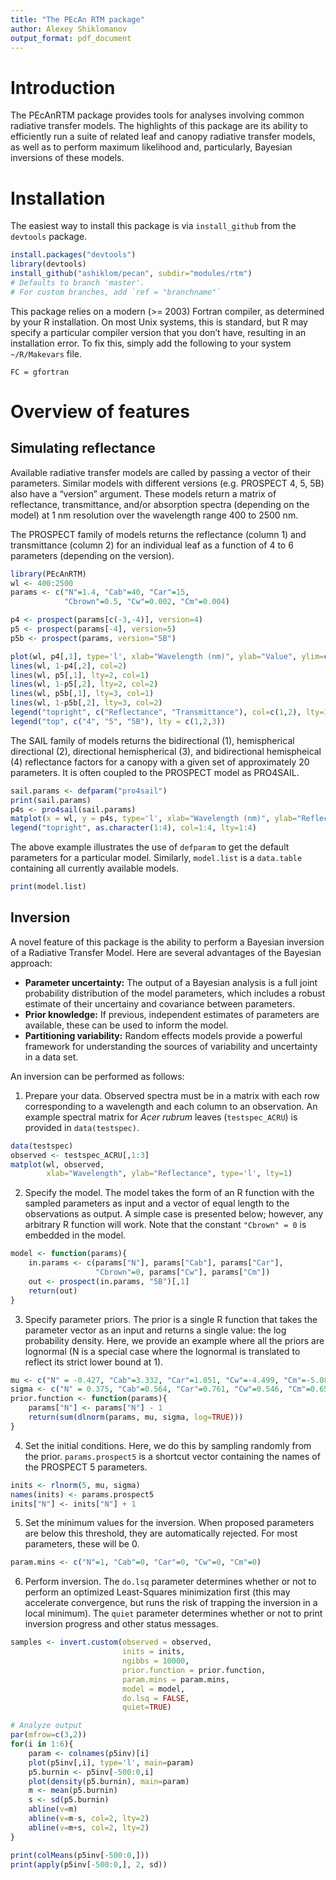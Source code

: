 ```yaml
---
title: "The PEcAn RTM package"
author: Alexey Shiklomanov
output_format: pdf_document
---
```


# Introduction
The PEcAnRTM package provides tools for analyses involving common radiative 
transfer models. The highlights of this package are its ability to efficiently 
run a suite of related leaf and canopy radiative transfer models, as well as to 
perform maximum likelihood and, particularly, Bayesian inversions of these 
models. 

# Installation
The easiest way to install this package is via `install_github` from the 
`devtools` package.

```r
install.packages("devtools")
library(devtools)
install_github("ashiklom/pecan", subdir="modules/rtm")
# Defaults to branch 'master'. 
# For custom branches, add `ref = "branchname"`
```

This package relies on a modern (>= 2003) Fortran compiler, as determined by 
your R installation. On most Unix systems, this is standard, but R may specify 
a particular compiler version that you don't have, resulting in an installation 
error. To fix this, simply add the following to your system `~/R/Makevars` 
file.

```
FC = gfortran
```

# Overview of features

## Simulating reflectance

Available radiative transfer models are called by passing a vector of their 
parameters. Similar models with different versions (e.g. PROSPECT 4, 5, 5B) 
also have a "version" argument. These models return a matrix of reflectance, 
transmittance, and/or absorption spectra (depending on the model) at 1 nm 
resolution over the wavelength range 400 to 2500 nm.

The PROSPECT family of models returns the reflectance (column 1) and 
transmittance (column 2) for an individual leaf as a function of 4 to 6 
parameters (depending on the version).

```r
library(PEcAnRTM)
wl <- 400:2500
params <- c("N"=1.4, "Cab"=40, "Car"=15,
            "Cbrown"=0.5, "Cw"=0.002, "Cm"=0.004)

p4 <- prospect(params[c(-3,-4)], version=4)
p5 <- prospect(params[-4], version=5)
p5b <- prospect(params, version="5B")

plot(wl, p4[,1], type='l', xlab="Wavelength (nm)", ylab="Value", ylim=c(0,1))
lines(wl, 1-p4[,2], col=2)
lines(wl, p5[,1], lty=2, col=1)
lines(wl, 1-p5[,2], lty=2, col=2)
lines(wl, p5b[,1], lty=3, col=1)
lines(wl, 1-p5b[,2], lty=3, col=2)
legend("topright", c("Reflectance", "Transmittance"), col=c(1,2), lty=1)
legend("top", c("4", "5", "5B"), lty = c(1,2,3))
```

The SAIL family of models returns the bidirectional (1), hemispherical 
directional (2), directional hemispherical (3), and bidirectional hemispheical 
(4) reflectance factors for a canopy with a given set of approximately 20 
parameters. It is often coupled to the PROSPECT model as PRO4SAIL. 

```r
sail.params <- defparam("pro4sail")
print(sail.params)
p4s <- pro4sail(sail.params)
matplot(x = wl, y = p4s, type='l', xlab="Wavelength (nm)", ylab="Reflectance")
legend("topright", as.character(1:4), col=1:4, lty=1:4)
```

The above example illustrates the use of `defparam` to get the default 
parameters for a particular model. Similarly, `model.list` is a `data.table` 
containing all currently available models.

```r
print(model.list)
```


## Inversion

A novel feature of this package is the ability to perform a Bayesian inversion 
of a Radiative Transfer Model. Here are several advantages of the Bayesian 
approach:

* **Parameter uncertainty:** The output of a Bayesian analysis is a full joint 
  probability distribution of the model parameters, which includes a robust 
  estimate of their uncertainy and covariance between parameters.
* **Prior knowledge:** If previous, independent estimates of parameters are 
  available, these can be used to inform the model.
* **Partitioning variability:** Random effects models provide a powerful 
  framework for understanding the sources of variability and uncertainty in a 
  data set.

An inversion can be performed as follows:

1. Prepare your data. Observed spectra must be in a matrix with each row 
   corresponding to a wavelength and each column to an observation. An example 
   spectral matrix for _Acer rubrum_ leaves (`testspec_ACRU`) is provided in 
   `data(testspec)`.

```r
data(testspec)
observed <- testspec_ACRU[,1:3]
matplot(wl, observed, 
        xlab="Wavelength", ylab="Reflectance", type='l', lty=1)
```

2. Specify the model. The model takes the form of an R function with the 
   sampled parameters as input and a vector of equal length to the observations 
   as output.  A simple case is presented below; however, any arbitrary R 
   function will work.  Note that the constant `"Cbrown" = 0` is embedded in 
   the model.

```r
model <- function(params){
    in.params <- c(params["N"], params["Cab"], params["Car"],
                   "Cbrown"=0, params["Cw"], params["Cm"])
    out <- prospect(in.params, "5B")[,1]
    return(out)
}
```

3. Specify parameter priors. The prior is a single R function that takes the 
   parameter vector as an input and returns a single value: the log probability 
   density. Here, we provide an example where all the priors are lognormal (N 
   is a special case where the lognormal is translated to reflect its strict 
   lower bound at 1).

```r
mu <- c("N" = -0.427, "Cab"=3.332, "Car"=1.851, "Cw"=-4.499, "Cm"=-5.082)
sigma <- c("N" = 0.375, "Cab"=0.564, "Car"=0.761, "Cw"=0.546, "Cm"=0.656)
prior.function <- function(params){
    params["N"] <- params["N"] - 1
    return(sum(dlnorm(params, mu, sigma, log=TRUE)))
}
```

4. Set the initial conditions. Here, we do this by sampling randomly from the 
   prior. `params.prospect5` is a shortcut vector containing the names of the 
   PROSPECT 5 parameters.

```r
inits <- rlnorm(5, mu, sigma)
names(inits) <- params.prospect5
inits["N"] <- inits["N"] + 1
```

5. Set the minimum values for the inversion. When proposed parameters are below 
   this threshold, they are automatically rejected. For most parameters, these 
   will be 0.

```r
param.mins <- c("N"=1, "Cab"=0, "Car"=0, "Cw"=0, "Cm"=0)
```

6. Perform inversion. The `do.lsq` parameter determines whether or not to 
   perform an optimized Least-Squares minimization first (this may accelerate 
   convergence, but runs the risk of trapping the inversion in a local 
   minimum). The `quiet` parameter determines whether or not to print inversion 
   progress and other status messages.

```r
samples <- invert.custom(observed = observed,
                         inits = inits,
                         ngibbs = 10000,
                         prior.function = prior.function,
                         param.mins = param.mins,
                         model = model,
                         do.lsq = FALSE,
                         quiet=TRUE)
```


```r
# Analyze output
par(mfrow=c(3,2))
for(i in 1:6){
    param <- colnames(p5inv)[i]
    plot(p5inv[,i], type='l', main=param)
    p5.burnin <- p5inv[-500:0,i]
    plot(density(p5.burnin), main=param)
    m <- mean(p5.burnin)
    s <- sd(p5.burnin)
    abline(v=m)
    abline(v=m-s, col=2, lty=2)
    abline(v=m+s, col=2, lty=2)
}

print(colMeans(p5inv[-500:0,]))
print(apply(p5inv[-500:0,], 2, sd))
```

